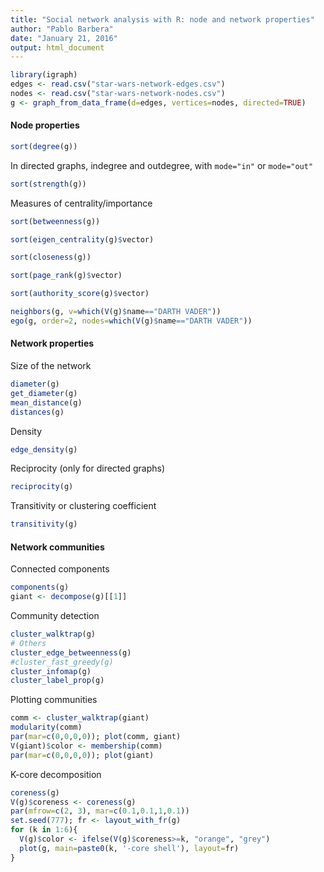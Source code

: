 ```yaml
---
title: "Social network analysis with R: node and network properties"
author: "Pablo Barbera"
date: "January 21, 2016"
output: html_document
---
```


```r
library(igraph)
edges <- read.csv("star-wars-network-edges.csv")
nodes <- read.csv("star-wars-network-nodes.csv")
g <- graph_from_data_frame(d=edges, vertices=nodes, directed=TRUE)
```

#### Node properties

```r
sort(degree(g))
```
In directed graphs, indegree and outdegree, with `mode="in"` or `mode="out"`

```r
sort(strength(g))
```

Measures of centrality/importance
```r
sort(betweenness(g))
```

```r
sort(eigen_centrality(g)$vector)
```

```r
sort(closeness(g))
```

```r
sort(page_rank(g)$vector)
```

```r
sort(authority_score(g)$vector)
```

```r
neighbors(g, v=which(V(g)$name=="DARTH VADER"))
ego(g, order=2, nodes=which(V(g)$name=="DARTH VADER"))
```

#### Network properties

Size of the network
```r
diameter(g)
get_diameter(g)
mean_distance(g)
distances(g)
```

Density
```r
edge_density(g)
```

Reciprocity (only for directed graphs)
```r
reciprocity(g)
```

Transitivity or clustering coefficient
```r
transitivity(g)
```

#### Network communities

Connected components
```r
components(g)
giant <- decompose(g)[[1]]
```

Community detection
```r
cluster_walktrap(g)
# Others
cluster_edge_betweenness(g)
#cluster_fast_greedy(g)
cluster_infomap(g)
cluster_label_prop(g)
```

Plotting communities
```r
comm <- cluster_walktrap(giant)
modularity(comm)
par(mar=c(0,0,0,0)); plot(comm, giant)
V(giant)$color <- membership(comm)
par(mar=c(0,0,0,0)); plot(giant)
```

K-core decomposition
```r
coreness(g)
V(g)$coreness <- coreness(g)
par(mfrow=c(2, 3), mar=c(0.1,0.1,1,0.1))
set.seed(777); fr <- layout_with_fr(g)
for (k in 1:6){
  V(g)$color <- ifelse(V(g)$coreness>=k, "orange", "grey")
  plot(g, main=paste0(k, '-core shell'), layout=fr)
}

```



